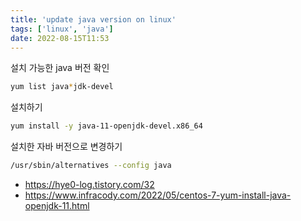 ```yaml
---
title: 'update java version on linux'
tags: ['linux', 'java']
date: 2022-08-15T11:53
---
```


설치 가능한 java 버전 확인

<!--truncate-->

```bash
yum list java*jdk-devel
```

설치하기

```bash
yum install -y java-11-openjdk-devel.x86_64
```

설치한 자바 버전으로 변경하기

```bash
/usr/sbin/alternatives --config java
```

- https://hye0-log.tistory.com/32
- https://www.infracody.com/2022/05/centos-7-yum-install-java-openjdk-11.html
